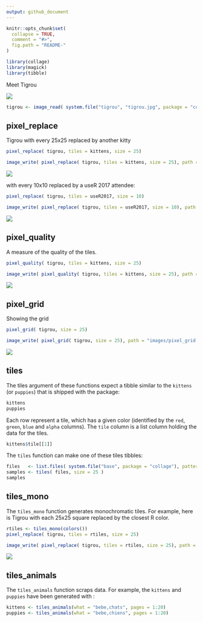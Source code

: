 ```yaml
---
output: github_document
---
```


<!-- README.md is generated from README.Rmd. Please edit that file -->

```r
knitr::opts_chunk$set(
  collapse = TRUE,
  comment = "#>",
  fig.path = "README-"
)
```

```r
library(collage)
library(magick)
library(tibble)
```

Meet Tigrou

![](inst/tigrou/tigrou.jpg)

```r
tigrou <- image_read( system.file("tigrou", "tigrou.jpg", package = "collage") )
```

## pixel_replace

Tigrou with every 25x25 replaced by another kitty

```r
pixel_replace( tigrou, tiles = kittens, size = 25)
```

```r
image_write( pixel_replace( tigrou, tiles = kittens, size = 25), path = "images/pixel_replace.png" )
```

![](images/pixel_replace.png)

with every 10x10 replaced by a useR 2017 attendee:

```r
pixel_replace( tigrou, tiles = useR2017, size = 10)
```

```r
image_write( pixel_replace( tigrou, tiles = useR2017, size = 10), path = "images/pixel_replace_useR.png" )
```

![](images/pixel_replace_useR.png)

## pixel_quality

A measure of the quality of the tiles.

```r
pixel_quality( tigrou, tiles = kittens, size = 25)
```

```r
image_write( pixel_quality( tigrou, tiles = kittens, size = 25), path = "images/pixel_quality.png" )
```

![](images/pixel_quality.png)

## pixel_grid

Showing the grid

```r
pixel_grid( tigrou, size = 25)
```

```r
image_write( pixel_grid( tigrou, size = 25), path = "images/pixel_grid.png" )
```

![](images/pixel_grid.png)

## tiles

The tiles argument of these functions expect a tibble similar to the `kittens` (or `puppies`) that is shipped
with the package:

```r
kittens
puppies
```

Each row represent a tile, which has a given color (identified by the `red`, `green`, `blue` and `alpha` columns).
The `tile` column is a list column holding the data for the tiles.

```r
kittens$tile[[1]]
```

The `tiles` function can make one of these tiles tibbles:

```r
files   <- list.files( system.file("base", package = "collage"), pattern = "jpg$", full.names = TRUE )
samples <- tiles( files, size = 25 )
samples
```

## tiles_mono

The `tiles_mono` function generates monochromatic tiles. For example, here is Tigrou
with each 25x25 square replaced by the closest R color.

```r
rtiles <- tiles_mono(colors())
pixel_replace( tigrou, tiles = rtiles, size = 25)
```

```r
image_write( pixel_replace( tigrou, tiles = rtiles, size = 25), path = "images/pixel_replace_rcolors.png" )
```

![](images/pixel_replace_rcolors.png)

## tiles_animals

The `tiles_animals` function scraps data. For example, the `kittens` and
`puppies` have been generated with :

```r
kittens <- tiles_animals(what = "bebe,chats", pages = 1:20)
puppies <- tiles_animals(what = "bebe,chiens", pages = 1:20)
```
